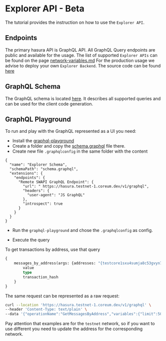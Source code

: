 # Explorer API - Beta

The tutorial provides the instruction on how to use the `Explorer API`.

## Endpoints

The primary hasura API is GraphQL API. All GraphQL Query endpoints are public and available for the usage.
The list of supported `Explorer APIs` can be found on the page <a href="/docs/tutorials/get-started/setup-cli" class="text-[#24cc8e] hover:text-[#1db07a] text-md font-bold" target="_blank" rel="noopener noreferrer">network-variables.md</a>
For the production usage we advise to deploy your own `Explorer Backend`. The source code can be found <a href="https://github.com/CoreumFoundation/bdjuno" class="text-[#24cc8e] hover:text-[#1db07a] text-md font-bold" target="_blank" rel="noopener noreferrer">here</a>


## GraphQL Schema

The GraphQL schema is
located <a href="https://github.com/CoreumFoundation/bdjuno/tree/chains/coreum/hasura/api/schema.graphql" class="text-[#24cc8e] hover:text-[#1db07a] text-md font-bold" target="_blank" rel="noopener noreferrer">here</a>. It describes
all supported queries and can be used for the client code generation.

## GraphQL Playground

To run and play with the GraphQL represented as a UI you need:

* Install the <a href="https://github.com/graphql/graphql-playground" target="_blank" rel="noopener noreferrer">graphql-playground</a>
* Create a folder and copy
  the <a href="https://github.com/CoreumFoundation/bdjuno/tree/chains/coreum/hasura/api/schema.graphql" target="_blank" rel="noopener noreferrer">schema.graphql</a>
 file
  there.
* Create new file `.graphqlconfig` in the same folder with the content

```
{
  "name": "Explorer Schema",
  "schemaPath": "schema.graphql",
  "extensions": {
    "endpoints": {
      "Remote SWAPI GraphQL Endpoint": {
        "url": " https://hasura.testnet-1.coreum.dev/v1/graphql",
        "headers": {
          "user-agent": "JS GraphQL"
        },
        "introspect": true
      }
    }
  }
}
```

* Run the `graphql-playground` and chose the `.graphqlconfig` as config.

* Execute the query

To get transactions by address, use that query

```graphql
{
    messages_by_address(args: {addresses: "{testcore1sxu4sumja8c53gvyn7cctqlsqm27w6jh0dnvdm}", limit: "50", offset: "0", types: "{}"}) {
        value
        type
        transaction_hash
    }
}
```

The same request can be represented as a raw request:

```bash
curl --location 'https://hasura.testnet-1.coreum.dev/v1/graphql' \
--header 'Content-Type: text/plain' \
--data '{"operationName":"GetMessagesByAddress","variables":{"limit":50,"offset":0,"types":"{}","address":"{testcore1sxu4sumja8c53gvyn7cctqlsqm27w6jh0dnvdm}"},"query":"query GetMessagesByAddress($address: _text, $limit: bigint = 50, $offset: bigint = 0, $types: _text = \"{}\") {\n  messagesByAddress: messages_by_address(\n    args: {addresses: $address, types: $types, limit: $limit, offset: $offset}\n  ) {\n    transaction {\n      height\n      hash\n      success\n      messages\n      logs\n      block {\n        height\n        timestamp\n        __typename\n      }\n      __typename\n    }\n    __typename\n  }\n}\n"}'
```

Pay attention that examples are for the `testnet` network, so if you want to use different you need to update the address for the
corresponding network.
